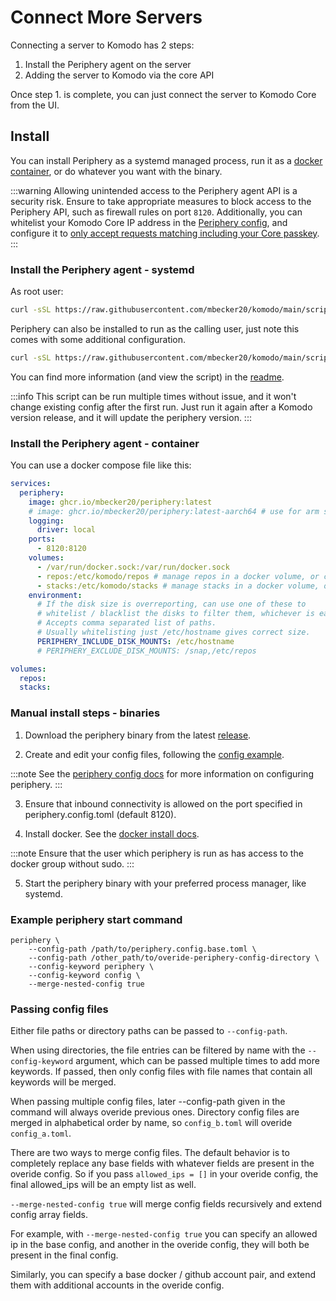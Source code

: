 # Connect More Servers

Connecting a server to Komodo has 2 steps:

1.  Install the Periphery agent on the server
2.  Adding the server to Komodo via the core API

Once step 1. is complete, you can just connect the server to Komodo Core from the UI.

## Install

You can install Periphery as a systemd managed process, run it as a [docker container](https://github.com/mbecker20/komodo/pkgs/container/periphery), or do whatever you want with the binary.

:::warning
Allowing unintended access to the Periphery agent API is a security risk.
Ensure to take appropriate measures to block access to the Periphery API, such as firewall rules on port `8120`.
Additionally, you can whitelist your Komodo Core IP address in the [Periphery config](https://github.com/mbecker20/komodo/blob/2463ed3879ee56821f99d1f09581d659ee5d0575/config_example/periphery.config.example.toml#L46),
and configure it to [only accept requests matching including your Core passkey](https://github.com/mbecker20/komodo/blob/2463ed3879ee56821f99d1f09581d659ee5d0575/config_example/periphery.config.example.toml#L51).
:::

### Install the Periphery agent - systemd

As root user:
```bash
curl -sSL https://raw.githubusercontent.com/mbecker20/komodo/main/scripts/setup-periphery.py | python3
```

Periphery can also be installed to run as the calling user, just note this comes with some additional configuration.

```bash
curl -sSL https://raw.githubusercontent.com/mbecker20/komodo/main/scripts/setup-periphery.py | python3 - --user
```

You can find more information (and view the script) in the [readme](https://github.com/mbecker20/komodo/tree/main/scripts).

:::info
This script can be run multiple times without issue, and it won't change existing config after the first run. Just run it again after a Komodo version release, and it will update the periphery version.
:::

### Install the Periphery agent - container

You can use a docker compose file like this:
```yaml
services:
  periphery:
    image: ghcr.io/mbecker20/periphery:latest
    # image: ghcr.io/mbecker20/periphery:latest-aarch64 # use for arm support
    logging:
      driver: local
    ports:
      - 8120:8120
    volumes:
      - /var/run/docker.sock:/var/run/docker.sock
      - repos:/etc/komodo/repos # manage repos in a docker volume, or change it to an accessible host directory.
      - stacks:/etc/komodo/stacks # manage stacks in a docker volume, or change it to an accessible host directory.
    environment:
      # If the disk size is overreporting, can use one of these to 
      # whitelist / blacklist the disks to filter them, whichever is easier.
      # Accepts comma separated list of paths.
      # Usually whitelisting just /etc/hostname gives correct size.
      PERIPHERY_INCLUDE_DISK_MOUNTS: /etc/hostname
      # PERIPHERY_EXCLUDE_DISK_MOUNTS: /snap,/etc/repos

volumes:
  repos:
  stacks:
```

### Manual install steps - binaries

1.  Download the periphery binary from the latest [release](https://github.com/mbecker20/komodo/releases).

2.  Create and edit your config files, following the [config example](https://github.com/mbecker20/komodo/blob/main/config_example/periphery.config.example.toml).

:::note
See the [periphery config docs](https://docs.rs/komodo_client/latest/komodo_client/entities/config/periphery/index.html)
for more information on configuring periphery.
:::

3.  Ensure that inbound connectivity is allowed on the port specified in periphery.config.toml (default 8120).

4.  Install docker. See the [docker install docs](https://docs.docker.com/engine/install/).

:::note
Ensure that the user which periphery is run as has access to the docker group without sudo.
:::

5.  Start the periphery binary with your preferred process manager, like systemd.

### Example periphery start command

```
periphery \
	--config-path /path/to/periphery.config.base.toml \
	--config-path /other_path/to/overide-periphery-config-directory \
	--config-keyword periphery \
	--config-keyword config \
	--merge-nested-config true
```

### Passing config files

Either file paths or directory paths can be passed to `--config-path`.

When using directories, the file entries can be filtered by name with the `--config-keyword` argument, which can be passed multiple times to add more keywords. If passed, then only config files with file names that contain all keywords will be merged.

When passing multiple config files, later --config-path given in the command will always overide previous ones. Directory config files are merged in alphabetical order by name, so `config_b.toml` will overide `config_a.toml`.

There are two ways to merge config files. The default behavior is to completely replace any base fields with whatever fields are present in the overide config. So if you pass `allowed_ips = []` in your overide config, the final allowed_ips will be an empty list as well.

`--merge-nested-config true` will merge config fields recursively and extend config array fields.

For example, with `--merge-nested-config true` you can specify an allowed ip in the base config, and another in the overide config, they will both be present in the final config.

Similarly, you can specify a base docker / github account pair, and extend them with additional accounts in the overide config.
